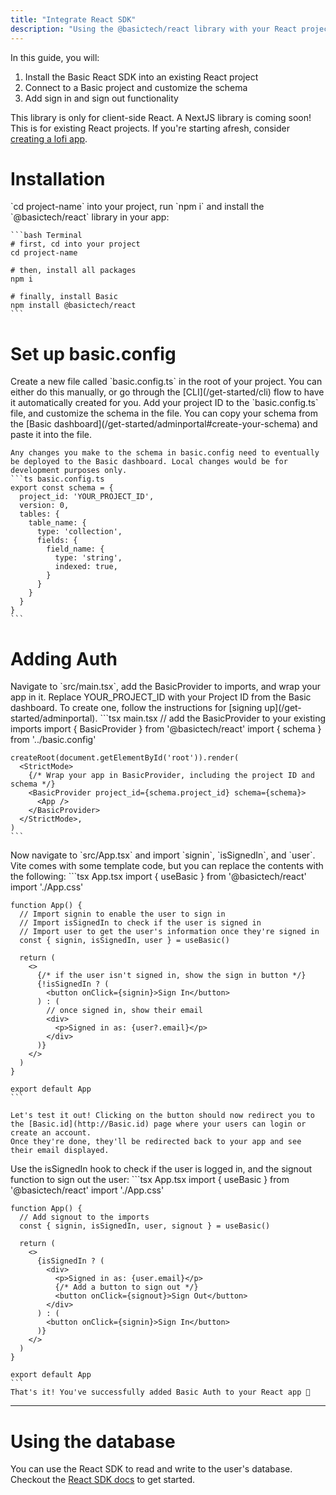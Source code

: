 ```yaml
---
title: "Integrate React SDK"
description: "Using the @basictech/react library with your React project"
---
```

In this guide, you will:
1. Install the Basic React SDK into an existing React project
2. Connect to a Basic project and customize the schema
3. Add sign in and sign out functionality

<Info> This library is only for client-side React. A NextJS library is coming soon! </Info>
<Info> This is for existing React projects. If you're starting afresh, consider [creating a lofi app](/basic-react/create-lofi-app). </Info>


# Installation

<Steps>
  <Step title="Install the @basictech/react library">
    `cd project-name` into your project, run `npm i` and install the `@basictech/react` library in your app:

    ```bash Terminal
    # first, cd into your project
    cd project-name

    # then, install all packages
    npm i
    
    # finally, install Basic
    npm install @basictech/react
    ```
  </Step>
  </Steps>

# Set up basic.config
<Steps>
  <Step title="Create a basic.config.ts file">
    Create a new file called `basic.config.ts` in the root of your project. You can either do this manually, or go through the [CLI](/get-started/cli) flow to have it automatically created for you.
  </Step>
  <Step title="Customize the config">
    Add your project ID to the `basic.config.ts` file, and customize the schema in the file. You can copy your schema from the [Basic dashboard](/get-started/adminportal#create-your-schema) and paste it into the file.

    Any changes you make to the schema in basic.config need to eventually be deployed to the Basic dashboard. Local changes would be for development purposes only.
    ```ts basic.config.ts
    export const schema = {
      project_id: 'YOUR_PROJECT_ID',
      version: 0,
      tables: {
        table_name: {
          type: 'collection',
          fields: {
            field_name: {
              type: 'string',
              indexed: true,
            }
          }
        }
      }
    }
    ```
  </Step>
</Steps>

# Adding Auth
<Steps>
  <Step title="Add the BasicProvider to main.tsx">
    Navigate to `src/main.tsx`, add the BasicProvider to imports, and wrap your app in it.
    <Info>Replace YOUR_PROJECT_ID with your Project ID from the Basic dashboard. To create one, follow the instructions for [signing up](/get-started/adminportal).</Info>
    ```tsx main.tsx
    // add the BasicProvider to your existing imports
    import { BasicProvider } from '@basictech/react'
    import { schema } from '../basic.config'

    createRoot(document.getElementById('root')).render(
      <StrictMode>
        {/* Wrap your app in BasicProvider, including the project ID and schema */}
        <BasicProvider project_id={schema.project_id} schema={schema}>
          <App />
        </BasicProvider>
      </StrictMode>,
    )
    ```
  </Step>

  <Step title="Add a login button to App.tsx">
    Now navigate to  `src/App.tsx` and import `signin`, `isSignedIn`, and `user`. Vite comes with some template code, but you can replace the contents with the following:
    ```tsx App.tsx
    import { useBasic } from '@basictech/react'
    import './App.css'

    function App() {
      // Import signin to enable the user to sign in
      // Import isSignedIn to check if the user is signed in
      // Import user to get the user's information once they're signed in
      const { signin, isSignedIn, user } = useBasic()

      return (
        <>
          {/* if the user isn't signed in, show the sign in button */}
          {!isSignedIn ? (
            <button onClick={signin}>Sign In</button>
          ) : (
            // once signed in, show their email
            <div>
              <p>Signed in as: {user?.email}</p>
            </div>
          )}
        </>
      )
    }

    export default App
    ```
    
    Let's test it out! Clicking on the button should now redirect you to the [Basic.id](http://Basic.id) page where your users can login or create an account.
    Once they're done, they'll be redirected back to your app and see their email displayed.
  </Step>

  <Step title="Add a logout button">
    Use the isSignedIn hook to check if the user is logged in, and the signout function to sign out the user:
    ```tsx App.tsx
    import { useBasic } from '@basictech/react'
    import './App.css'

    function App() {
      // Add signout to the imports
      const { signin, isSignedIn, user, signout } = useBasic()

      return (
        <>
          {isSignedIn ? (
            <div>
              <p>Signed in as: {user.email}</p>
              {/* Add a button to sign out */}
              <button onClick={signout}>Sign Out</button>
            </div>
          ) : (
            <button onClick={signin}>Sign In</button>
          )}
        </>
      )
    }

    export default App
    ```
    That's it! You've successfully added Basic Auth to your React app 🎉
  </Step>
</Steps>

---

# Using the database
You can use the React SDK to read and write to the user's database. Checkout the [React SDK docs](/sdk-reference/react-components) to get started.
